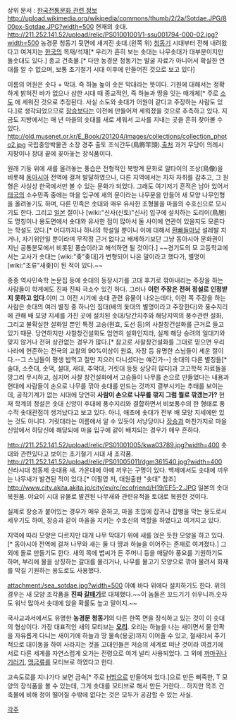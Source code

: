 상위 문서 : [[한국전통문화 관련 정보]]
http://upload.wikimedia.org/wikipedia/commons/thumb/2/2a/Sotdae.JPG/800px-Sotdae.JPG?width=500
현재의 솟대.
http://211.252.141.52/upload/relic/PS01001001/1-ssu001794-000-02.jpg?width=500
농경문 청동기 뒷면에 새겨진 솟대.(왼쪽 위)
[[청동기]] 시대부터 전해 내려왔다고 여겨지는 [[한국]]의 목재/석재[* 우리가 흔히 보는 솟대는 나무솟대가 대부분이지만 돌솟대도 있다.] 종교 건축물.[* 다만 농경문 청동기는 발굴 자료가 아니어서 확실한 연대를 알 수 없으며, 보통 초기철기 시대 이후에 만들어진 것으로 보고 있다]

이름의 어원은 솟다 + 막대. 즉 하늘 높이 솟은 막대라는 뜻이다.
기원에 대해서는 정확하게 밝혀진 바가 없으나 삼한 시대 때 종교적인, 즉 하늘과 땅을 잇는 매개체[* 주로 [[소도]] 에 세워진 것으로 추정된다. 사실 소도와 솟대가 어원이 같다고 주장하는 사람도 있다.]로 생각되었으므로 [[장승]]보다는 이전에 만들어져 세워졌을 것으로 추측하고 있다. 지금도 지방에서는 매 년 마을의 솟대를 새로 세워서 고사를 지내는 곳을 흔히 찾아볼 수 있다.
http://old.musenet.or.kr/E_Book/201204/images/collections/collection_photo2.jpg
국립중앙박물관 소장 경주 출토 조식간두(鳥飾竿頭).[http://old.musenet.or.kr/E_Book/201204/collections.asp 출처] 과거 무당이 의례시 지팡이나 장대 끝에 꽂아놓는 장식품이다.

원래 기둥 위에 새를 올려놓는 풍습은 전형적인 북방계 문화로 알타이의 조상(鳥像)을 비롯해 [[동아시아]] 전역에 걸쳐 발달하였으나, 다른 지역에서는 차차 자취를 감추고, 그 원형은 사실상 한국에서만 볼 수 있는 문화가 되었다. 그래도 여기저기 흔적은 남아 있어서 [[태국]]의 소수민족 중에는 마을 입구에 새의 문이라는 나무문을 만들어 새 모양 나무인형을 올려놓기도 하며, 다른 민족은 솟대와 매우 유사한 조형물을 마을의 수호신으로 모시기도 한다. 그리고 [[일본]] 절이나 [wiki:"신사(신토)"신사] 입구에 설치하는 도리이(鳥居)도 명칭이나 용도면에서 솟대와 유사한 점이 많아서 둘 사이에 연관이 있을지도 모른다는 학설도 있다.[* 어디까지나 하나의 학설일 뿐이니 이에 대해서 [[환빠]]들마냥 설레발 치거나, 자기위안일 뿐이라며 무작정 근거 없다고 배제하기보단 그냥 동아시아 문화권이 지닌 공통분모에서 비롯된 풍습이라고 해석하면 될 것이다.]
~~경기도의 모 고등학교에서는 교사가 솟대는 [wiki:"좆"좆대]가 변형되어 나온 말이라고 했다가, 별명이 [wiki:"조류"새좆]이 된 적이 있다.~~

종종 역사민속학 논문집 등에 솟대의 등장시기를 고대 후기로 깎아내리는 주장을 하는 사람들이 학계에도 진짜 진짜 극소수 있긴 하다. 그러나 '''이런 주장은 전혀 정설로 인정받지 못하고 있다'''.이미 그 이전 시기에 솟대 관련 유물이 나오는데다, 이런 쪽 주장을 하는 사람은 솟대의 여러 별칭 중 하나인 짐대(배의 돛대의 별명이라고 주장한다)와 풍수지리에 관해 배 모양 지세를 가진 곳에 설치된 솟대/당간지주와 해당지역의 풍수관련 설화, 그리고 불확실한 설화일 뿐인 특정 고승(원효, 도선 등)의 사찰창건설화를 근거로 들고 있기 때문. 당연하지만 사찰창건설화도 엄연히 설화인지라, 실제 해당 승려의 일대기와 맞지 않거나 전혀 상관없는 경우가 많다.[* 참고로 사찰창건설화를 그대로 믿으면 우리나라에 현존하는 전국의 고찰의 90%이상이 원효, 자장 등 유명한 스님들이 세운 절이다.--그 스님들이 평생 밥먹고 절만 지으러 다니셨다는 얘긴가--] 솟대의 다른 별칭들[* 솔대, 소줏대, 솟댁, 설대, 새대, 추악대, 거릿대 등등 상당히 많다]과 고고학적 자료들을 깡그리 무시하고, 심지어 사찰 창건설화에서 고승들이 나무를 손으로 만들었다는 내용과 현대에 사람들이 손으로 나무를 깎아 솟대를 만드는 것까지 결부시키는 추태를 보이는데, 공작기계가 없는 시대에 당연히 '''사람이 손으로 나무를 깎지 그럼 뭘로 깎겠는가?''' 
현재 학계의 정설은 솟대 신앙이 후대에 풍수지리와 결합하면서 비보풍수의 한 형태로 풍수적 솟대관점이 생겨났다고 보고 있다. 아니, 애초에 솟대가 전부 배 모양 지세에만 있는 것도 아니다. 거릿대라는 이름에서 알 수 있듯이 서낭당이나 [[장승]]과 마찬가지로 마을신앙에서 하당신에 해당되에 마을 입구에 같이 배치되는 경우가 매우 흔하다.

http://211.252.141.52/upload/relic/PS01001005/kwa03789.jpg?width=400
솟대와 관련있다고 보이는 초기철기 시대 새 조각품.
http://211.252.141.52/upload/relic/PS01005011/dgm361540.jpg?width=400
신라시대 청동제 솟대용 새. 가운대에 아예 끼우는 구멍이 있다. 백제에서도 솟대에 끼우는 나무새가 발견된 적이 있다.[* 이필영 저, 대원출판 "솟대" 참조]
http://www.city.akita.akita.jp/city/ev/rc/ecofriend/H19/EF5-2.JPG
일본의 솟대 복원품. 야요이 시대 유물로 발견된 나무새와 관련유적을 토대로 복원한 것이다.

실제로 장승과 붙어있는 경우가 매우 흔하고, 마을 초입에 잡귀나 잡병을 막는 용도로서 세우기도 하여, 장승과 같이 마을을 지키는 수호신의 역할을 하였다고 여겨지고 있다.

지역에 따라 모양은 다르지만 대개 나무 막대기 위에 새를 얹은 듯한 모양을 하고 있다.[* 동아시아 전역에 걸쳐 나무와 새는 둘 다 땅과 하늘을 이어주는 존재로 여겨졌다.] 그 외에 돌로 만들기도 한다. 새의 목에 볍씨가 든 주머니 등을 매달아 풍요를 기원하기도 하며, 부리에 물을 상징하는 갈대를 물리거나, 나무를 물고기 모양으로 깎아 물려서 화재를 막길 기원하는 용도로도 사용했다. 

attachment:/sea_sotdae.jpg?width=500
아예 바다 위에다 설치하기도 한다. 위의 경우는 새 모양 조각품을 '''진짜 [[갈매기]]'''로 대체했다.~~이 놈들은 꼬드기기 쉬우니까.숫자도 워낙 많아서 솟대에 앉을 확률도 높고 말이지.~~

국사교과서에서도 유명한 '''농경문 청동기'''의 다른 한쪽 면을 장식하고 있는 것이 이 솟대의 형상이다. 가장 대표적인 새의 모티브는 '''[[오리]]'''. 오리는 하늘을 나는 새이면서 물 안팍을 자유롭게 다니는 새이기에 하늘과 땅 물속(용궁)까지 이어줄 수 있고, 철새라서 주기적으로 대이동을 하여 사라지는 것을 고대인들은 저승의 세계로 떠난 것이라 여겼기에 서로 다른 세계를 자연스럽게 오가는 전령으로 여겨 널리 사용되었다. 그 외에 [[까마귀]]나 [[기러기]], [[맹금류]]를 모티브로 하였다고 한다.

고속도로를 지나가다 보면 금속[* 주로 [[H빔]]으로 만들어져 있다.]으로 만든 삐죽한, T 모양의 장식품을 볼 수 있는데, 그게 솟대를 모티브로 해서 만든 거란다... 하지만 목조 건축물에 비해 정이 떨어질 수밖에 없다는 것은 모두가 공감할 수 있는 사실.

[[각주]]
